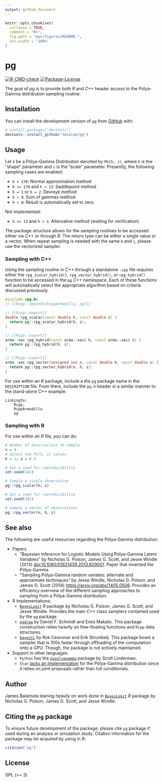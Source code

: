 ```yaml
---
output: github_document
---
```


<!-- README.md is generated from README.Rmd. Please edit that file -->

```r
knitr::opts_chunk$set(
  collapse = TRUE,
  comment = "#>",
  fig.path = "man/figures/README-",
  out.width = "100%"
)
```

# pg

<!-- badges: start -->
[![R-CMD-check](https://github.com/tmsalab/pg/actions/workflows/R-CMD-check.yaml/badge.svg)](https://github.com/tmsalab/pg/actions/workflows/R-CMD-check.yaml)
[![Package-License](http://img.shields.io/badge/license-GPL%20(%3E=3)-brightgreen.svg?style=flat)](http://www.gnu.org/licenses/gpl-3.0.html)
<!-- badges: end -->

The goal of pg is to provide both _R_ and _C++_ header access to the Pólya-Gamma
distribution sampling routine.

## Installation

You can install the development version of `pg` from
[GitHub](https://github.com/) with:

```r
# install.packages("devtools")
devtools::install_github("tmsalab/pg")
```

## Usage

Let `X` be a Pólya-Gamma Distribution denoted by `PG(h, z)`, where `h` is the 
"shape" parameter and `z` is the "scale" parameter. Presently, the following 
sampling cases are enabled:

- `h > 170`: Normal approximation method
- `h <= 170` and `h > 13`: Saddlepoint method
- `h = 1` or `h = 2`: Devroye method
- `h > 0`: Sum of gammas method.
- `h < 0`: Result is automatically set to zero.

Not implemented:

- `h <= 13` and `h > 1`: Alternative method (waiting for verification)

The package structure allows for the sampling routines to be accessed
either via _C++_ or through _R_. The return type can be either a single
value or a vector. When repeat sampling is needed with the same `b` and `c`,
please use the vectorized sampler.

### Sampling with C++

Using the sampling routine in _C++_ through a standalone `.cpp` file requires
either the `rpg_scalar_hybrid()`, `rpg_vector_hybrid()`, or `rpg_hybrid()` function to be 
accessed in the `pg` _C++_ namespace. Each of these functions will automatically 
select the appropriate algorithm based on criteria discussed previously.

```cpp
#include <pg.h>
// [[Rcpp::depends(RcppArmadillo, pg)]]

// [[Rcpp::export]]
double rpg_scalar(const double h, const double z) {
  return pg::rpg_scalar_hybrid(h, z);
}

// [[Rcpp::export]]
arma::vec rpg_hybrid(const arma::vec& h, const arma::vec& z) {
  return pg::rpg_hybrid(h, z);
}

// [[Rcpp::export]]
arma::vec rpg_vector(unsigned int n, const double h, const double z) {
  return pg::rpg_vector_hybrid(n, h, z);
}
```

For use within an _R_ package, include a the `pg` package name in the
`DESCRIPTION` file. From there, include the `pg.h` header in a similar manner
to the stand-alone _C++_ example.

```
LinkingTo: 
    Rcpp,
    RcppArmadillo
    pg
```

### Sampling with R

For use within an _R_ file, you can do: 

```r
# Number of observations to sample
n = 4
# Select the PG(h, z) values
h = 1; z = 0.5

# Set a seed for reproducibility
set.seed(141)

# Sample a single observation
pg::rpg_scalar(h, z)

# Set a seed for reproducibility
set.seed(141)

# Sample a vector of observations
pg::rpg_vector(n, h, z)
```


## See also

The following are useful resources regarding the Pólya-Gamma distribution.

- Papers
    - "Bayesian Inference for Logistic Models Using Pólya–Gamma Latent Variables" 
      by Nicholas G. Polson, James G. Scott, and Jesse Windle (2013)
      [doi:10.1080/01621459.2013.829001](https://doi.org/10.1080/01621459.2013.829001). Paper that invented the Pólya-Gamma
    - "Sampling Pólya-Gamma random variates: alternate and approximate techniques"
      by Jesse Windle, Nicholas G. Polson, and James G. Scott (2014)
      <https://arxiv.org/abs/1405.0506>. Provides an efficiency overview of the
      different sampling approaches to sampling from a Pólya-Gamma distribution.
- R Implementations:
   - [`BayesLogit`](https://cran.r-project.org/package=BayesLogit) _R_ package by
      Nicholas G. Polson, James G. Scott, and Jesse Windle. Provides the
      main _C++_ class samplers contained used by the `pg` package.
   - [`pgdraw`](https://cran.r-project.org/package=pgdraw)
     by Daniel F. Schmidt and Enes Makalic. This package construction
     relies heavily on free-floating functions and `Rcpp` data structures.
   - [`bayesCL`](https://cran.r-project.org/package=bayesCL)
     by Rok Cesnovar and Erik Strumbelj. This package boast a sampler that
     is 100x faster through offloading of the computation onto a GPU. Though,
     the package is not actively maintained.
- Support in other languages:
    - `Python` has the [`pypolyagamma`](https://github.com/slinderman/pypolyagamma)
      package by Scott Linderman.
    - `Stan` [lacks an implementation](https://discourse.mc-stan.org/t/sampling-from-a-polya-gamma-distribution/8067) for the Pólya-Gamma distribution since it relies on joint proposals 
    rather than full conditionals.

## Author

James Balamuta leaning heavily on work done in
[`BayesLogit`](https://cran.r-project.org/package=BayesLogit) _R_ package by
Nicholas G. Polson, James G. Scott, and Jesse Windle.

## Citing the `pg` package

To ensure future development of the package, please cite `pg`
package if used during an analysis or simulation study. Citation
information for the package may be acquired by using in *R*:

``` r
citation("pg")
```

## License

GPL (\>= 3)

